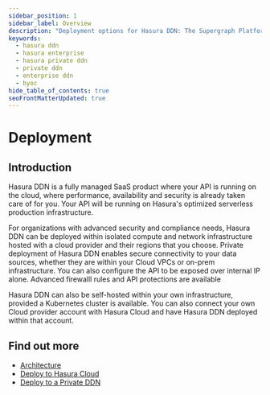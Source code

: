 ```yaml
---
sidebar_position: 1
sidebar_label: Overview
description: "Deployment options for Hasura DDN: The Supergraph Platform"
keywords:
  - hasura ddn
  - hasura enterprise
  - hasura private ddn
  - private ddn
  - enterprise ddn
  - byoc
hide_table_of_contents: true
seoFrontMatterUpdated: true
---
```



# Deployment

## Introduction

Hasura DDN is a fully managed SaaS product where your API is running on the cloud, where performance, availability and
security is already taken care of for you. Your API will be running on Hasura's optimized serverless production
infrastructure.

For organizations with advanced security and compliance needs, Hasura DDN can be deployed within isolated compute and
network infrastructure hosted with a cloud provider and their regions that you choose. Private deployment of Hasura DDN
enables secure connectivity to your data sources, whether they are within your Cloud VPCs or on-prem infrastructure. You
can also configure the API to be exposed over internal IP alone. Advanced firewalll rules and API protections are
available

Hasura DDN can also be self-hosted within your own infrastructure, provided a Kubernetes cluster is available. You can
also connect your own Cloud provider account with Hasura Cloud and have Hasura DDN deployed within that account.

## Find out more

- [Architecture](/deployment/architecture.mdx)
- [Deploy to Hasura Cloud](/deployment/deployment/index.mdx)
- [Deploy to a Private DDN](/deployment/private/index.mdx)
